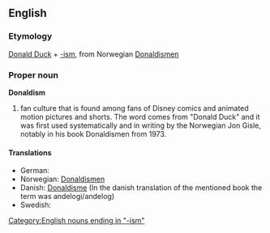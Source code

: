 {{wikipedia}}
==English==
===Etymology===
[[Donald Duck]] + [[-ism]], from Norwegian [[Donaldismen]]
===Proper noun===
'''Donaldism'''
# fan culture that is found among fans of Disney comics and animated motion pictures and shorts. The word comes from "Donald Duck" and it was first used systematically and in writing by the Norwegian Jon Gisle, notably in his book Donaldismen from 1973.

====Translations====
* German: {{t-|de|Donaldismus|m}}
* Norwegian: [[Donaldismen]]
* Danish: [[Donaldisme]] (In the danish translation of the mentioned book the term was andelogi/andelog)
* Swedish: {{t-|sv|ankism|c}}

[[Category:English nouns ending in "-ism"]]